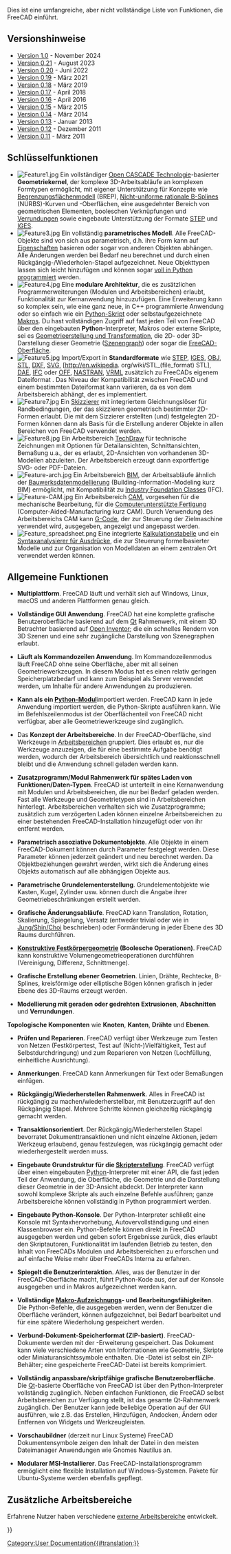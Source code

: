 <languages/>

{{Docnav/de
|[[About_FreeCAD/de|Über FreeCAD]]
|[[Installing_on_Windows/de|Installieren auf Windows]]
}}

Dies ist eine umfangreiche, aber nicht vollständige Liste von Funktionen, die FreeCAD einführt.

{{TOCright}}

<span id="Release_notes"></span>
== Versionshinweise ==

<div class="mw-translate-fuzzy">
* [[Release_notes_1.0/de|Version 1.0]] - November 2024
* [[Release_notes_0.21/de|Version 0.21]] - August 2023
* [[Release_notes_0.20/de|Version 0.20]] - Juni 2022
* [[Release_notes_0.19/de|Version 0.19]] - März 2021
* [[Release_notes_0.18/de|Version 0.18]] - März 2019
* [[Release_notes_0.17/de|Version 0.17]] - April 2018
* [[Release_notes_0.16/de|Version 0.16]] - April 2016
* [[Release_notes_0.15/de|Version 0.15]] - März 2015
* [[Release_notes_0.14/de|Version 0.14]] - März 2014
* [[Release_notes_0.13/de|Version 0.13]] - Januar 2013
* [[Release_notes_0.12|Version 0.12]] - Dezember 2011
* [[Release_notes_0.11/de|Version 0.11]] - März 2011
</div>

<span id="Key_features"></span>
== Schlüsselfunktionen ==

*  [[Image:Feature1.jpg|left]] Ein vollständiger [https://de.wikipedia.org/wiki/Open_CASCADE_Technology Open CASCADE Technologie]-basierter '''Geometriekernel''', der komplexe 3D-Arbeitsabläufe an komplexen Formtypen ermöglicht, mit eigener Unterstützung für Konzepte wie [https://de.wikipedia.org/wiki/Boundary_Representation Begrenzungsflächenmodell] (BREP), [https://de.wikipedia.org/wiki/Non-Uniform_Rational_B-Spline Nicht-uniforme rationale B-Splines] (NURBS)-Kurven und -Oberflächen, eine ausgedehnter Bereich von geometrischen Elementen, booleschen Verknüpfungen und [https://en.wikipedia.org/wiki/Fillet_(mechanics) Verrundungen] sowie eingebaute Unterstützung der Formate [https://de.wikipedia.org/wiki/Standard_for_the_exchange_of_product_model_data STEP] und [https://de.wikipedia.org/wiki/Initial_Graphics_Exchange_Specification IGES]. {{clear}}
* [[Image:Feature3.jpg|left]] Ein vollständig '''parametrisches Modell'''. Alle FreeCAD-Objekte sind von sich aus parametrisch, d.h. ihre Form kann auf [[Property/de|Eigenschaften]] basieren oder sogar von anderen Objekten abhängen. Alle Änderungen werden bei Bedarf neu berechnet und durch einen Rückgängig-/Wiederholen-Stapel aufgezeichnet. Neue Objekttypen lassen sich leicht hinzufügen und können sogar [[Scripted_objects/de|voll in Python programmiert]] werden.{{clear}}
* [[Image:Feature4.jpg|left]] Eine '''modulare Architektur''', die es zusätzlichen Programmerweiterungen (Modulen und Arbeitsbereichen) erlaubt, Funktionalität zur Kernanwendung hinzuzufügen. Eine Erweiterung kann so komplex sein, wie eine ganz neue, in C++ programmierte Anwendung oder so einfach wie ein [[Power_users_hub/de|Python-Skript]] oder selbstaufgezeichnete [[Macros/de|Makros]]. Du hast vollständigen Zugriff auf fast jeden Teil von FreeCAD über den eingebauten '''Python'''-Interpreter, Makros oder externe Skripte, sei es [[Topological_data_scripting/de|Geometrieerstellung und Transformation]], die 2D- oder 3D-Darstellung dieser Geometrie ([[Scenegraph/de|Szenengraph]]) oder sogar die [[PySide/de|FreeCAD-Oberfläche]]. {{clear}}
* [[Image:Feature5.jpg|left]] Import/Export in '''Standardformate''' wie [http://en.wikipedia.org/wiki/ISO_10303 STEP], [http://en.wikipedia.org/wiki/IGES IGES], [http://en.wikipedia.org/wiki/Obj OBJ], [http://en.wikipedia.org/wiki/STL_%28file_format%29 STL], [http://en.wikipedia.org/wiki/Dxf DXF], [http://en.wikipedia.org/wiki/Svg SVG], [http://en.wikipedia. org/wiki/STL_(file_format) STL], [http://en.wikipedia.org/wiki/COLLADA DAE], [http://en.wikipedia.org/wiki/Industry_Foundation_Classes IFC] oder [http://people.sc.fsu.edu/~jburkardt/data/off/off.html OFF], [http://en.wikipedia.org/wiki/NASTRAN NASTRAN], [http://en.wikipedia.org/wiki/VRML VRML] zusätzlich zu FreeCADs eigenem Dateiformat {{FileName|[[File Format FCStd/de|FCStd]]}}. Das Niveau der Kompatibilität zwischen FreeCAD und einem bestimmten Dateiformat kann variieren, da es von dem Arbeitsbereich abhängt, der es implementiert.{{clear}}
* [[Image:Feature7.jpg|left]] Ein [[Sketcher_Workbench/de|Skizzierer]] mit integriertem Gleichnungslöser für Randbedingungen, der das skizzieren geometrisch bestimmter 2D-Formen erlaubt. Die mit dem Sizzierer erstellten (und) festgelegten 2D-Formen können dann als Basis für die Erstellung anderer Objekte in allen Bereichen von FreeCAD verwendet werden.{{clear}}
* [[Image:Feature8.jpg|left]] Ein Arbeitsbereich [[TechDraw_Workbench/de|TechDraw]] für technische Zeichnungen mit Optionen für Detailansichten, Schnittansichten, Bemaßung u.a., der es erlaubt,  2D-Ansichten von vorhandenen 3D-Modellen abzuleiten. Der Arbeitsbereich erzeugt dann exportfertige SVG- oder PDF-Dateien.{{clear}}
* [[Image:Feature-arch.jpg|left]] Ein Arbeitsbereich [[BIM_Workbench/de|BIM]], der Arbeitsabläufe ähnlich der [https://de.wikipedia.org/wiki/Building_Information_Modeling Bauwerksdatenmodellierung] (Building-Information-Modeling kurz BIM) ermöglicht, mit Kompatibilität zu [https://de.wikipedia.org/wiki/Industry_Foundation_Classes Industry Foundation Classes] (IFC).{{clear}}
* [[Image:Feature-CAM.jpg|left]] Ein Arbeitsbereich [[CAM_Workbench/de|CAM]], vorgesehen für die mechanische Bearbeitung, für die [https://de.wikipedia.org/wiki/Computer-aided_manufacturing Computerunterstützte Fertigung] (Computer-Aided-Manufacturing kurz CAM). Durch Verwendung des Arbeitsbereichs CAM kann [http://en.wikipedia.org/wiki/G-code G-Code], der zur Steuerung der Zielmaschine verwendet wird, ausgegeben, angezeigt und angepasst werden. {{clear}}
* [[Image:Feature_spreadsheet.png|left]] Eine integrierte [[Spreadsheet_Workbench/de|Kalkulationstabelle]] und ein [[Expressions/de|Syntaxanalysierer für Ausdrücke]], die zur Steuerung formelbasierter Modelle und zur Organisation von Modelldaten an einem zentralen Ort verwendet werden können.{{clear}}

<span id="General_features"></span>
== Allgemeine Funktionen ==

* '''Multiplattform'''. FreeCAD läuft und verhält sich auf Windows, Linux, macOS und anderen Plattformen genau gleich.

* '''Vollständige GUI Anwendung'''. FreeCAD hat eine komplette grafische Benutzeroberfläche basierend auf dem [http://www.qt.io/ Qt] Rahmenwerk, mit einem 3D Betrachter basierend auf [https://de.wikipedia.org/wiki/Open_Inventor Open Inventor]; die ein schnelles Rendern von 3D Szenen und eine sehr zugängliche Darstellung von Szenegraphen erlaubt.

* '''Läuft als Kommandozeilen Anwendung'''. Im Kommandozeilenmodus läuft FreeCAD ohne seine Oberfläche, aber mit all seinen Geometriewerkzeugen. In diesem Modus hat es einen relativ geringen Speicherplatzbedarf und kann zum Beispiel als Server verwendet werden, um Inhalte für andere Anwendungen zu produzieren.

* '''Kann als ein [[Embedding FreeCAD/de|Python-Modul]]'''importiert werden. FreeCAD kann in jede Anwendung importiert werden, die Python-Skripte ausführen kann. Wie im Befehlszeilenmodus ist der Oberflächenteil von FreeCAD nicht verfügbar, aber alle Geometriewerkzeuge sind zugänglich.

* Das '''Konzept der Arbeitsbereiche'''. In der FreeCAD-Oberfläche, sind Werkzeuge in [[Workbenches/de|Arbeitsbereichen]] gruppiert. Dies erlaubt es, nur die Werkzeuge anzuzeigen, die für eine bestimmte Aufgabe benötigt werden, wodurch der Arbeitsbereich übersichtlich und reaktionsschnell bleibt und die Anwendung schnell geladen werden kann.

* '''Zusatzprogramm/Modul Rahmenwerk für spätes Laden von Funktionen/Daten-Typen'''. FreeCAD ist unterteilt in eine Kernanwendung mit Modulen und Arbeitsbereichen, die nur bei Bedarf geladen werden. Fast alle Werkzeuge und Geometrietypen sind in Arbeitsbereichen hinterlegt. Arbeitsbereichen verhalten sich wie Zusatzprogramme; zusätzlich zum verzögerten Laden können einzelne Arbeitsbereichen zu einer bestehenden FreeCAD-Installation hinzugefügt oder von ihr entfernt werden.

* '''Parametrisch assoziative Dokumentobjekte'''. Alle Objekte in einem FreeCAD-Dokument können durch Parameter festgelegt werden. Diese Parameter können jederzeit geändert und neu berechnet werden. Da Objektbeziehungen gewahrt werden, wirkt sich die Änderung eines Objekts automatisch auf alle abhängigen Objekte aus.

* '''Parametrische Grundelementerstellung'''. Grundelementobjekte wie Kasten, Kugel, Zylinder usw. können durch die Angabe ihrer Geometriebeschränkungen erstellt werden.

* '''Grafische Änderungsabläufe'''. FreeCAD kann Translation, Rotation, Skalierung, Spiegelung, Versatz (entweder trivial oder wie in [https://www.researchgate.net/publication/240754626_Self-intersection_Removal_in_Triangular_Mesh_Offsetting Jung/Shin/Choi] beschrieben) oder Formänderung in jeder Ebene des 3D Raums durchführen.

* '''[[Constructive solid geometry/de|Konstruktive Festkörpergeometrie]] (Boolesche Operationen)'''. FreeCAD kann konstruktive Volumengeometrieoperationen durchführen (Vereinigung, Differenz, Schnittmenge).

* '''Grafische Erstellung ebener Geometrien'''. Linien, Drähte, Rechtecke, B-Splines, kreisförmige oder elliptische Bögen können grafisch in jeder Ebene des 3D-Raums erzeugt werden.

* '''Modellierung mit geraden oder gedrehten''' '''Extrusionen''', '''Abschnitten''' und '''Verrundungen'''.

'''Topologische Komponenten''' wie '''Knoten''', '''Kanten''', '''Drähte''' und '''Ebenen'''.

* '''Prüfen und Reparieren'''. FreeCAD verfügt über Werkzeuge zum Testen von Netzen (Festkörpertest, Test auf (Nicht-)Vielfältigkeit, Test auf Selbstdurchdringung) und zum Reparieren von Netzen (Lochfüllung, einheitliche Ausrichtung).

* '''Anmerkungen'''. FreeCAD kann Anmerkungen für Text oder Bemaßungen einfügen.

* '''Rückgängig/Wiederherstellen Rahmenwerk'''. Alles in FreeCAD ist rückgängig zu machen/wiederherstellbar, mit Benutzerzugriff auf den Rückgängig Stapel. Mehrere Schritte können gleichzeitig rückgängig gemacht werden.

* '''Transaktionsorientiert'''. Der Rückgängig/Wiederherstellen Stapel bevorratet Dokumenttransaktionen und nicht einzelne Aktionen, jedem Werkzeug erlaubend, genau festzulegen, was rückgängig gemacht oder wiederhergestellt werden muss.

* '''Eingebaute Grundstruktur für die [[Scripting/de|Skripterstellung]]'''. FreeCAD verfügt über einen eingebauten [http://www.python.org/ Python]-Interpreter mit einer API, die fast jeden Teil der Anwendung, die Oberfläche, die Geometrie und die Darstellung dieser Geometrie in der 3D-Ansicht abdeckt. Der Interpreter kann sowohl komplexe Skripte als auch einzelne Befehle ausführen; ganze Arbeitsbereiche können vollständig in Python programmiert werden.

* '''Eingebaute Python-Konsole'''. Der Python-Interpreter schließt eine Konsole mit Syntaxhervorhebung, Autovervollständigung und einen Klassenbrowser ein. Python-Befehle können direkt in FreeCAD ausgegeben werden und geben sofort Ergebnisse zurück, dies erlaubt den Skriptautoren, Funktionalität im laufenden Betrieb zu testen, den Inhalt von FreeCADs Modulen und Arbeitsbereichen zu erforschen und auf einfache Weise mehr über FreeCADs Interna zu erfahren.

* '''Spiegelt die Benutzerinteraktion'''. Alles, was der Benutzer in der FreeCAD-Oberfläche macht, führt Python-Kode aus, der auf der Konsole ausgegeben und in Makros aufgezeichnet werden kann.

* '''Vollständige [[Macros/de|Makro-]]Aufzeichnungs- und Bearbeitungsfähigkeiten'''. Die Python-Befehle, die ausgegeben werden, wenn der Benutzer die Oberfläche verändert, können aufgezeichnet, bei Bedarf bearbeitet und für eine spätere Wiederholung gespeichert werden.

* '''Verbund-Dokument-Speicherformat (ZIP-basiert)'''. FreeCAD-Dokumente werden mit der  {{FileName|.[[File Format FCStd/de|FCStd]]}}-Erweiterung gespeichert. Das Dokument kann viele verschiedene Arten von Informationen wie Geometrie, Skripte oder Miniaturansichtssymbole enthalten. Die {{FileName|.FCStd}}-Datei ist selbst ein ZIP-Behälter; eine gespeicherte FreeCAD-Datei ist bereits komprimiert.

* '''Vollständig anpassbare/skriptfähige grafische Benutzeroberfläche'''. Die [https://www.qt.io Qt]-basierte Oberfläche von FreeCAD ist über den Python-Interpreter vollständig zugänglich. Neben einfachen Funktionen, die FreeCAD selbst Arbeitsbereichen zur Verfügung stellt, ist das gesamte Qt-Rahmenwerk zugänglich. Der Benutzer kann jede beliebige Operation auf der GUI ausführen, wie z.B. das Erstellen, Hinzufügen, Andocken, Ändern oder Entfernen von Widgets und Werkzeugleisten.

* '''Vorschaubildner''' (derzeit nur Linux Systeme) FreeCAD Dokumentensymbole zeigen den Inhalt der Datei in den meisten Dateimanager Anwendungen wie Gnomes Nautilus an.

* '''Modularer MSI-Installierer'''. Das FreeCAD-Installationsprogramm ermöglicht eine flexible Installation auf Windows-Systemen. Pakete für Ubuntu-Systeme werden ebenfalls gepflegt.

<span id="Extra_Workbenches"></span>
==Zusätzliche Arbeitsbereiche==

Erfahrene Nutzer haben verschiedene [[External_workbenches/de|externe Arbeitsbereiche]] entwickelt.


{{Docnav/de
|[[About_FreeCAD/de|Über FreeCAD]]
|[[Installing_on_Windows/de|Installieren auf Windows]]
}}

{{Userdocnavi{{#translation:}}}}
[[Category:User Documentation{{#translation:}}]]